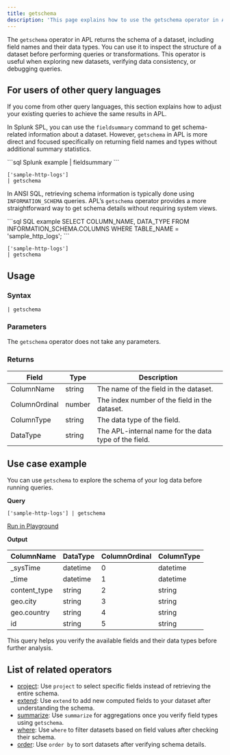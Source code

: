 ```yaml
---
title: getschema
description: 'This page explains how to use the getschema operator in APL.'
---
```


The `getschema` operator in APL returns the schema of a dataset, including field names and their data types. You can use it to inspect the structure of a dataset before performing queries or transformations. This operator is useful when exploring new datasets, verifying data consistency, or debugging queries.

## For users of other query languages

If you come from other query languages, this section explains how to adjust your existing queries to achieve the same results in APL.

<AccordionGroup>
<Accordion title="Splunk SPL users">

In Splunk SPL, you can use the `fieldsummary` command to get schema-related information about a dataset. However, `getschema` in APL is more direct and focused specifically on returning field names and types without additional summary statistics.

<CodeGroup>
```sql Splunk example
| fieldsummary
```

```kusto APL equivalent
['sample-http-logs']
| getschema
```
</CodeGroup>

</Accordion>
<Accordion title="ANSI SQL users">

In ANSI SQL, retrieving schema information is typically done using `INFORMATION_SCHEMA` queries. APL’s `getschema` operator provides a more straightforward way to get schema details without requiring system views.

<CodeGroup>
```sql SQL example
SELECT COLUMN_NAME, DATA_TYPE FROM INFORMATION_SCHEMA.COLUMNS WHERE TABLE_NAME = 'sample_http_logs';
```

```kusto APL equivalent
['sample-http-logs']
| getschema
```
</CodeGroup>

</Accordion>
</AccordionGroup>

## Usage

### Syntax

```kusto
| getschema
```

### Parameters

The `getschema` operator does not take any parameters.

### Returns

| Field       | Type   | Description                          |
|-------------|--------|--------------------------------------|
| ColumnName  | string | The name of the field in the dataset. |
| ColumnOrdinal | number | The index number of the field in the dataset.
| ColumnType  | string | The data type of the field. |
| DataType | string | The APL-internal name for the data type of the field. |

## Use case example

You can use `getschema` to explore the schema of your log data before running queries.

**Query**

```kusto
['sample-http-logs'] | getschema
```

[Run in Playground](https://play.axiom.co/axiom-play-qf1k/query?initForm=%7B%22apl%22%3A%22%5B'sample-http-logs'%5D%20%7C%20getschema%22%7D)

**Output**

| ColumnName          | DataType        | ColumnOrdinal | ColumnType      |
|---------------------|-----------------|---------------|-----------------|
| _sysTime       | datetime   | 0        | datetime   |
| _time          | datetime   | 1        | datetime   |
| content_type   | string     | 2        | string     |
| geo.city       | string     | 3        | string     |
| geo.country    | string     | 4        | string     |
| id             | string     | 5        | string          |

This query helps you verify the available fields and their data types before further analysis.

## List of related operators

- [project](/apl/tabular-operators/project-operator): Use `project` to select specific fields instead of retrieving the entire schema.
- [extend](/apl/tabular-operators/extend-operator): Use `extend` to add new computed fields to your dataset after understanding the schema.
- [summarize](/apl/tabular-operators/summarize-operator): Use `summarize` for aggregations once you verify field types using `getschema`.
- [where](/apl/tabular-operators/where-operator): Use `where` to filter datasets based on field values after checking their schema.
- [order](/apl/tabular-operators/order-operator): Use `order by` to sort datasets after verifying schema details.